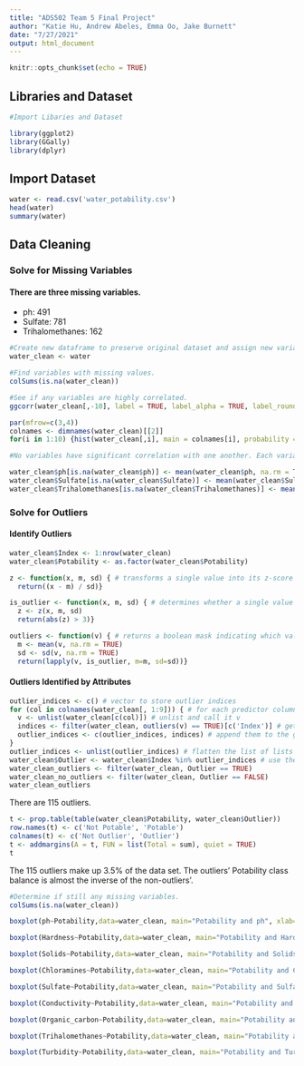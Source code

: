 ```yaml
---
title: "ADS502 Team 5 Final Project"
author: "Katie Hu, Andrew Abeles, Emma Oo, Jake Burnett"
date: "7/27/2021"
output: html_document
---
```


```r
knitr::opts_chunk$set(echo = TRUE)
```

## Libraries and Dataset
```r
#Import Libaries and Dataset

library(ggplot2)
library(GGally)
library(dplyr)
```

## Import Dataset
```r
water <- read.csv('water_potability.csv')
head(water)
summary(water)
```

## Data Cleaning
### Solve for Missing Variables
#### There are three missing variables. 
- ph: 491
- Sulfate: 781
- Trihalomethanes: 162

```r
#Create new dataframe to preserve original dataset and assign new variable.
water_clean <- water
```

```r
#Find variables with missing values.
colSums(is.na(water_clean))
```

```r
#See if any variables are highly correlated. 
ggcorr(water_clean[,-10], label = TRUE, label_alpha = TRUE, label_round = 2, hjust = 0.8)
```

```r
par(mfrow=c(3,4))
colnames <- dimnames(water_clean)[[2]]
for(i in 1:10) {hist(water_clean[,i], main = colnames[i], probability = TRUE, col = 'cornflowerblue', border = 'white')}
```

```r
#No variables have significant correlation with one another. Each variable with missing values has a normal distribution. With this, the missing values were replaced with the mean.

water_clean$ph[is.na(water_clean$ph)] <- mean(water_clean$ph, na.rm = TRUE)
water_clean$Sulfate[is.na(water_clean$Sulfate)] <- mean(water_clean$Sulfate, na.rm = TRUE)
water_clean$Trihalomethanes[is.na(water_clean$Trihalomethanes)] <- mean(water_clean$Trihalomethanes, na.rm = TRUE)
```

### Solve for Outliers

#### Identify Outliers
```r
water_clean$Index <- 1:nrow(water_clean)
water_clean$Potability <- as.factor(water_clean$Potability)

z <- function(x, m, sd) { # transforms a single value into its z-score
  return((x - m) / sd)}

is_outlier <- function(x, m, sd) { # determines whether a single value is an outlier
  z <- z(x, m, sd)
  return(abs(z) > 3)}

outliers <- function(v) { # returns a boolean mask indicating which values in the vector are outliers
  m <- mean(v, na.rm = TRUE)
  sd <- sd(v, na.rm = TRUE)
  return(lapply(v, is_outlier, m=m, sd=sd))}
```

#### Outliers Identified by Attributes
```r
outlier_indices <- c() # vector to store outlier indices 
for (col in colnames(water_clean[, 1:9])) { # for each predictor column 
  v <- unlist(water_clean[c(col)]) # unlist and call it v 
  indices <- filter(water_clean, outliers(v) == TRUE)[c('Index')] # get its outliers' indices 
  outlier_indices <- c(outlier_indices, indices) # append them to the global vector of outlier indices
}
outlier_indices <- unlist(outlier_indices) # flatten the list of lists into a simple vector 
water_clean$Outlier <- water_clean$Index %in% outlier_indices # use the indices to create an outlier indicator column 
water_clean_outliers <- filter(water_clean, Outlier == TRUE)
water_clean_no_outliers <- filter(water_clean, Outlier == FALSE)
water_clean_outliers
```

There are 115 outliers.

```r
t <- prop.table(table(water_clean$Potability, water_clean$Outlier))
row.names(t) <- c('Not Potable', 'Potable')
colnames(t) <- c('Not Outlier', 'Outlier')
t <- addmargins(A = t, FUN = list(Total = sum), quiet = TRUE)
t
```

The 115 outliers make up 3.5% of the data set. The outliers' Potability class balance is almost the inverse of the non-outliers'.

```r
#Determine if still any missing variables.
colSums(is.na(water_clean))
```

```r
boxplot(ph~Potability,data=water_clean, main="Potability and ph", xlab="Potability", ylab="ph")
```
```r
boxplot(Hardness~Potability,data=water_clean, main="Potability and Hardness", xlab="Potability", ylab="Hardness")
```
```r
boxplot(Solids~Potability,data=water_clean, main="Potability and Solids", xlab="Potability", ylab="Solids")
```
```r
boxplot(Chloramines~Potability,data=water_clean, main="Potability and Chloramines", xlab="Potability", ylab="Chloramines")
```
```r
boxplot(Sulfate~Potability,data=water_clean, main="Potability and Sulfate", xlab="Potability", ylab="Sulfate")
```
```r
boxplot(Conductivity~Potability,data=water_clean, main="Potability and Conductivity", xlab="Potability", ylab="Conductivity")
```
```r
boxplot(Organic_carbon~Potability,data=water_clean, main="Potability and Organic Carbon", xlab="Potability", ylab="Organic Carbon")
```
```r
boxplot(Trihalomethanes~Potability,data=water_clean, main="Potability and Trihalomethanes", xlab="Potability", ylab="Trihalomethanes")
```
```r
boxplot(Turbidity~Potability,data=water_clean, main="Potability and Turbidity", xlab="Potability", ylab="Turbidity")
```
